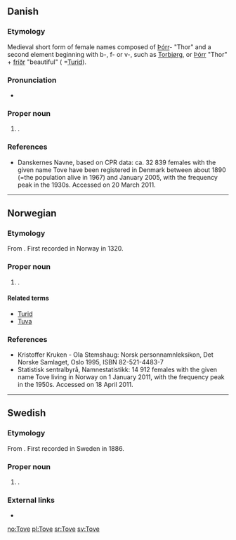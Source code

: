 {{also|tove|to've}}
==Danish==

===Etymology===
Medieval short form of {{etyl|non|da}} female names composed of [[Þórr]]- "Thor" and a second element beginning with b-, f- or v-, such as [[Torbjørg]], or [[Þórr]] "Thor" + [[fríðr]] "beautiful" ( =[[Turid]]).

===Pronunciation===
* {{IPA|/toːvə/|[ˈtˢoːwə]|lang=da}}

===Proper noun===
{{head|da|proper noun}}

# {{given name|female|lang=da}}.

===References===
* [http://www.danskernesnavne.navneforskning.ku.dk/ ] Danskernes Navne, based on CPR data: ca. 32 839 females with the given name Tove have been registered in Denmark between about 1890 (=the population alive in 1967) and January 2005, with the frequency peak in the 1930s. Accessed on 20 March 2011.

----

==Norwegian==

===Etymology===
From {{etyl|da|no}} {{m|da|Tove}}. First recorded in Norway in 1320.

===Proper noun===
{{no-proper noun}}

# {{given name|female|lang=no}}.

====Related terms====
* [[Turid]]
* [[Tuva]]

===References===
* Kristoffer Kruken - Ola Stemshaug: Norsk personnamnleksikon, Det Norske Samlaget, Oslo 1995, ISBN 82-521-4483-7
* [http://www.ssb.no/navn/ ] Statistisk sentralbyrå, Namnestatistikk: 14 912 females with the given name Tove living in Norway on 1 January 2011, with the frequency peak in the 1950s. Accessed on 18 April 2011.

----

==Swedish==

===Etymology===
From {{etyl|da|sv}} {{m|da|Tove}}. First recorded in Sweden in 1886.

===Proper noun===
{{head|sv|proper noun}}

# {{given name|female|lang=sv}}.

===External links===
* {{pedia|Tove}}

[[no:Tove]]
[[pl:Tove]]
[[sr:Tove]]
[[sv:Tove]]